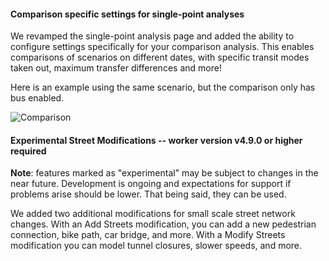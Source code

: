 #### Comparison specific settings for single-point analyses

We revamped the single-point analysis page and added the ability to configure settings specifically for your comparison analysis. This enables comparisons of scenarios on different dates, with specific transit modes taken out, maximum transfer differences and more!

Here is an example using the same scenario, but the comparison only has bus enabled.

![Comparison](/img/changelog/202006/comparison.jpg)

#### Experimental Street Modifications -- **worker version v4.9.0 or higher required**

**Note**: features marked as "experimental" may be subject to changes in the near future. Development is ongoing and expectations for support if problems arise should be lower. That being said, they can be used.

We added two additional modifications for small scale street network changes. With an Add Streets modification, you can add a new pedestrian connection, bike path, car bridge, and more. With a Modify Streets modification you can model tunnel closures, slower speeds, and more.
